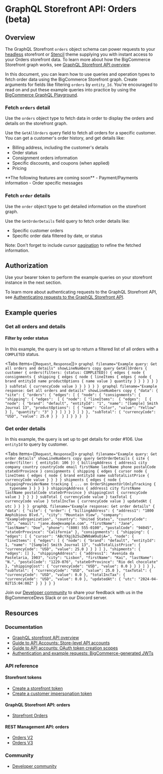 # GraphQL Storefront API: Orders (beta)

## Overview

The GraphQL Storefront `orders` object schema can power requests to your [headless](/docs/storefront/headless) storefront or [Stencil](/docs/storefront/stencil/start) theme supplying you with instant access to your Orders storefront data. To learn more about how the BigCommerce Storefront graph works, see [GraphQL Storefront API overview](/docs/storefront/graphql).

In this document, you can learn how to use queries and operation types to fetch order data using the BigCommerce Storefront graph. Create arguments for fields like filtering `orders` by `entity_Id`. You're encouraged to read on and put these example queries into practice by using the [BigCommerce GraphQL Playground](/graphql-storefront/playground).

### Fetch `orders` detail

Use the `orders` object type to fetch data in order to display the orders and details on the storefront graph.

Use the `GetAllOrders` query field to fetch all orders for a specific customer. You can get a customer's order history, and get details like:

- Billing address, including the customer's details
- Order status
- Consignment orders information
- Specific discounts, and coupons (when applied)
- Pricing

<Callout type="info">
    **The following features are coming soon**
    - Payment/Payments information 
    - Order specific messages
</Callout>

### Fetch `order` details

Use the `order` object type to get detailed information on the storefront graph.

Use the `GetOrderDetails` field query to fetch order details like:

- Specific customer orders
- Specific order data filtered by date, or status

Note: Don't forget to include cursor [pagination](/docs/storefront/graphql#pagination) to refine the fetched information.

## Authorization

Use your bearer token to perform the example queries on your storefront instance in the next section. 

To learn more about authenticating requests to the GraphQL Storefront API, see [Authenticating requests to the GraphQL Storefront API](/docs/start/authentication/graphql-storefront).

## Example queries

### Get all orders and details

#### Filter by order status
In this example, the query is set up to return a filtered list of all orders with a `COMPLETED` status. 

<Tabs items={[`Request`, `Response`]}>
    <Tab>
    ```graphql filename="Example query: Get all orders and details" showLineNumbers copy
    query GetAllOrders {
      customer {
        orders(filters: {status: COMPLETED}) {
          edges {
            node {
              consignments {
                shipping {
                  edges {
                    node {
                      lineItems {
                        edges {
                          node {
                            brand
                            entityId
                            name
                            productOptions {
                              name
                              value
                            }
                            quantity
                          }
                        }
                      }
                    }
                  }
                }
              }
              subTotal {
                currencyCode
                value
              }
            }
          }
        }
      }
    }
    ```
    </Tab>
    <Tab>
    ```graphql filename="Example response: Get all orders and details" showLineNumbers copy
    {
      "data": {
        "site": {
          "orders": {
            "edges": [
              {
                "node": {
                  "consignments": {
                    "shipping": {
                      "edges":  [
                        {
                        "node": {
                          "lineItems":  {
                            "edges":  [
                                {
                                "node": {
                                  "brand": "default",
                                  "entityId": "1",
                                  "name": "[Sample] Smith Journal 13",
                                  "productOptions": [
                                    {
                                      "name": "Color",
                                      "value": "Yellow"
                                    }
                                  ],
                                  "quantity": "3"
                                }
                              }
                            ]
                          }
                        }
                        }
                      ]
                    }
                  },
                "subTotal": {
                  "currencyCode": "USD",
                  "value": 25.0
                  }
                } 
              }
            ]
          }
        }
      } 
    }
    ```
    </Tab>
</Tabs>

### Get order details
In this example, the query is set up to get details for order #106. Use `entityId` to query by customer. 

<Tabs items={[`Request`, `Response`]}>
  <Tab>
    ```graphql filename="Example query: Get order details" showLineNumbers copy
    query GetOrderDetails {
      site {
        order(filter: { entityId: 106 }) {
          billingAddress {
            address1
            city
            company
            country
            countryCode
            email
            firstName
            lastName
            phone
            postalCode
            stateOrProvince
          }
          consignments {
            shipping {
              edges {
                  cursor
                  node {
                  lineItems {
                    edges {
                      node {
                        brand
                        entityId
                        name
                        subTotalListPrice {
                          currencyCode
                          value
                        }
                      }
                    }
                  }
                  shipments {
                    edges {
                      node {
                        shippingProviderName
                        tracking {
                          ... on OrderShipmentUrlOnlyTracking {
                              __typename
                          }
                        }
                      }
                    }
                  }
                  shippingAddress {
                    address1
                    city
                    firstName
                    lastName
                    postalCode
                    stateOrProvince
                  }
                  shippingCost {
                    currencyCode
                      value
                  }
                }
              }
            }
          }
          subTotal {
            currencyCode
            value
          }
          taxTotal {
            currencyCode
            value
          }
          totalIncTax {
            currencyCode
            value
          }
          updatedAt {
            utc
          }
        }
      }
    }
    ```
    </Tab>
    <Tab>
    ``` graphQL filename="Example response: Get order details"
    {
      "data": {
        "site": {
          "order": {
            "billingAddress": {
              "address1": "1800 Amphibious Blvd.",
              "city": "Mountain View",
              "company": "ExampleOrganization",
              "country": "United States",
              "countryCode": "US",
              "email": "jane.doe@example.com",
              "firstName": "Jane",
              "lastName": "Doe",
              "phone": "(800) 555-0100",
              "postalCode": "94045",
              "stateOrProvince": "California"
            },
            "consignments": {
              "shipping": {
                "edges": [
                  {
                  "cursor": "ABcYXgjb25uZWN0aW9uOjA=",
                  "node": {
                    "lineItems": {
                      "edges": [
                        {
                          "node": {
                            "brand": "default",
                            "entityId": 1,
                            "name": "[Sample] Smith Journal 13",
                            "subTotalListPrice": {
                                "currencyCode": "USD",
                                "value": 25.0
                            }
                          }
                        }
                      ]
                    },
                    "shipments": {
                      "edges": []
                    },
                    "shippingAddress": {
                      "address1": "Avenida da Pastelaria, 1903",
                      "city": "Lisbon",
                      "firstName": "Kai",
                      "lastName": "N.",
                      "postalCode": "1229-076",
                      "stateOrProvince": "Rio del chocolate"
                    },
                    "shippingCost": {
                      "currencyCode": "USD",
                        "value": 0.0
                    }
                  }
                }
              ]
            }
          },
          "subTotal": {
              "currencyCode": "USD",
              "value": 25.0
          },
          "taxTotal": {
              "currencyCode": "USD",
              "value": 0.0
          },
          "totalIncTax": {
              "currencyCode": "USD",
              "value": 0.0
          },
          "updatedAt": {
              "utc": "2024-04-02T15:04:08Z"
          }
        }
      }
    }
    }
    ```
  </Tab>
</Tabs>

Join our [Developer community](/community) to share your feedback with us in the BigCommerceDevs Slack or on our Discord server.

## Resources

### Documentation

* [GraphQL storefront API overview](/docs/storefront/graphql)
* [Guide to API Accounts: Store-level API accounts](/docs/start/authentication/api-accounts#store-level-api-accounts)
* [Guide to API accounts: OAuth token creation scopes](/docs/start/authentication/api-accounts#token-creation-scopes)
* [Authentication and example requests: BigCommerce-generated JWTs](/docs/start/authentication#bigcommerce-generated-jwts)

### API reference

#### Storefront tokens

* [Create a storefront token](/docs/rest-authentication/tokens#create-a-token)
* [Create a customer impersonation token](/docs/rest-authentication/tokens/customer-impersonation-token#create-a-token)

#### GraphQL Storefront API: orders

* [Storefront Orders](/docs/rest-storefront/orders)

#### REST Management API: orders

* [Orders V2](/docs/rest-management/orders/)
* [Orders V3](/docs/rest-management/transactions)

### Community

* [Developer community](/community)
